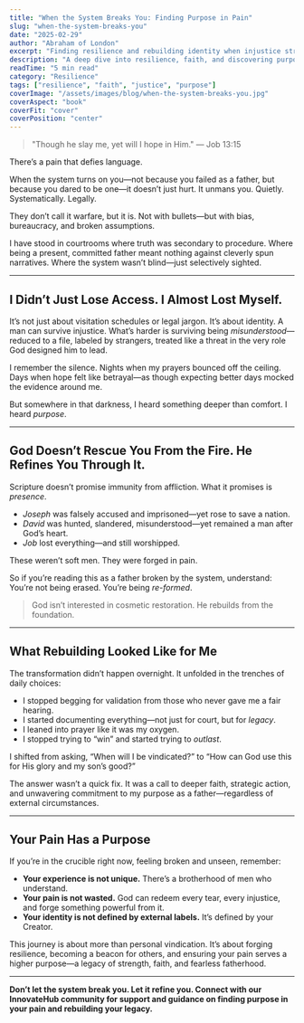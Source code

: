 ```yaml
---
title: "When the System Breaks You: Finding Purpose in Pain"
slug: "when-the-system-breaks-you"
date: "2025-02-29"
author: "Abraham of London"
excerpt: "Finding resilience and rebuilding identity when injustice strikes fathers."
description: "A deep dive into resilience, faith, and discovering purpose amid the pain inflicted by broken systems."
readTime: "5 min read"
category: "Resilience"
tags: ["resilience", "faith", "justice", "purpose"]
coverImage: "/assets/images/blog/when-the-system-breaks-you.jpg"
coverAspect: "book"
coverFit: "cover"
coverPosition: "center"
---
```


> "Though he slay me, yet will I hope in Him." — Job 13:15

There’s a pain that defies language.

When the system turns on you—not because you failed as a father, but because you dared to be one—it doesn’t just hurt. It unmans you. Quietly. Systematically. Legally.

They don’t call it warfare, but it is.
Not with bullets—but with bias, bureaucracy, and broken assumptions.

I have stood in courtrooms where truth was secondary to procedure. Where being a present, committed father meant nothing against cleverly spun narratives. Where the system wasn’t blind—just selectively sighted.

---

## I Didn’t Just Lose Access. I Almost Lost Myself.

It’s not just about visitation schedules or legal jargon. It’s about identity. A man can survive injustice. What’s harder is surviving being *misunderstood*—reduced to a file, labeled by strangers, treated like a threat in the very role God designed him to lead.

I remember the silence.
Nights when my prayers bounced off the ceiling. Days when hope felt like betrayal—as though expecting better days mocked the evidence around me.

But somewhere in that darkness, I heard something deeper than comfort.
I heard *purpose*.

---

## God Doesn’t Rescue You From the Fire. He Refines You Through It.

Scripture doesn’t promise immunity from affliction. What it promises is *presence*.

- *Joseph* was falsely accused and imprisoned—yet rose to save a nation.
- *David* was hunted, slandered, misunderstood—yet remained a man after God’s heart.
- *Job* lost everything—and still worshipped.

These weren’t soft men. They were forged in pain.

So if you’re reading this as a father broken by the system, understand: You’re not being erased. You’re being *re-formed*.

> God isn’t interested in cosmetic restoration. He rebuilds from the foundation.

---

## What Rebuilding Looked Like for Me

The transformation didn’t happen overnight. It unfolded in the trenches of daily choices:

- I stopped begging for validation from those who never gave me a fair hearing.
- I started documenting everything—not just for court, but for *legacy*.
- I leaned into prayer like it was my oxygen.
- I stopped trying to “win” and started trying to *outlast*.

I shifted from asking, “When will I be vindicated?” to “How can God use this for His glory and my son’s good?”

The answer wasn’t a quick fix. It was a call to deeper faith, strategic action, and unwavering commitment to my purpose as a father—regardless of external circumstances.

---

## Your Pain Has a Purpose

If you’re in the crucible right now, feeling broken and unseen, remember:

- **Your experience is not unique.** There’s a brotherhood of men who understand.
- **Your pain is not wasted.** God can redeem every tear, every injustice, and forge something powerful from it.
- **Your identity is not defined by external labels.** It’s defined by your Creator.

This journey is about more than personal vindication. It’s about forging resilience, becoming a beacon for others, and ensuring your pain serves a higher purpose—a legacy of strength, faith, and fearless fatherhood.

---

**Don’t let the system break you. Let it refine you. Connect with our InnovateHub community for support and guidance on finding purpose in your pain and rebuilding your legacy.**

